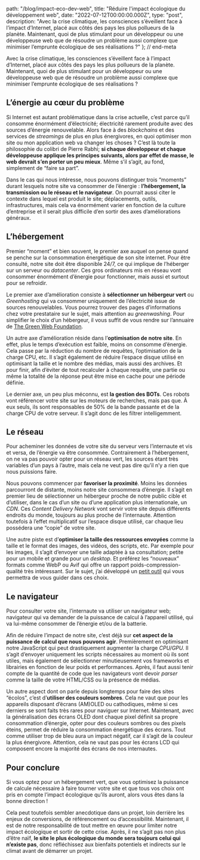 
  path: "/blog/impact-eco-dev-web",
  title: "Réduire l'impact écologique du développement web",
  date: "2022-07-12T00:00:00.000Z",
  type: "post",
  description: "Avec la crise climatique, les consciences s’éveillent face à l’impact d’Internet, placé aux côtés des pays les plus pollueurs de la planète. Maintenant, quoi de plus stimulant pour un développeur ou une développeuse web que de résoudre un problème aussi complexe que minimiser l’emprunte écologique de ses réalisations ?"
}; // end-meta

Avec la crise climatique, les consciences s’éveillent face à l’impact d’Internet, placé aux côtés des pays les plus pollueurs de la planète. Maintenant, quoi de plus stimulant pour un développeur ou une développeuse web que de résoudre un problème aussi complexe que minimiser l’emprunte écologique de ses réalisations ?

## L’énergie au cœur du problème

Si Internet est autant problématique dans la crise actuelle, c’est parce qu’il consomme énormément d’électricité; électricité rarement produite avec des sources d’énergie renouvelable. Alors face à des *blockchains* et des services de *streamings* de plus en plus énergivores, en quoi optimiser mon site ou mon application web va changer les choses ? C’est là toute la philosophie du colibri de Pierre Rabhi; **si chaque développeur et chaque développeuse applique les principes suivants, alors par effet de masse, le web devrait s’en porter un peu mieux**. Même s’il s’agit, au fond, simplement de “faire sa part”.

Dans le cas qui nous intéresse, nous pouvons distinguer trois “moments” durant lesquels notre site va consommer de l’énergie : **l’hébergement, la transmission ou le réseau et le navigateur**. On pourrait aussi citer le contexte dans lequel est produit le site; déplacements, outils, infrastructures, mais cela va énormément varier en fonction de la culture d’entreprise et il serait plus difficile d’en sortir des axes d’améliorations généraux.

## **L’hébergement**

Premier “moment” et bien souvent, le premier axe auquel on pense quand se penche sur la consommation énergétique de son site internet. Pour être consulté, notre site doit être disponible 24/7, ce qui implique de l’héberger sur un serveur ou *datacenter*. Ces gros ordinateurs mis en réseau vont consommer énormément d’énergie pour fonctionner, mais aussi et surtout pour se refroidir.

Le premier axe d’amélioration consiste à **sélectionner un hébergeur vert** ou *Greenhosting* qui va consommer uniquement de l’électricité issue de sources renouvelables. Vous pourrez trouver des pages d’informations chez votre prestataire sur le sujet, mais attention au *greenwashing*. Pour simplifier le choix d’un hébergeur, il vous suffit de vous rendre sur l’annuaire de [The Green Web Foundation](https://www.thegreenwebfoundation.org/directory/).

Un autre axe d’amélioration réside dans l’**optimisation de notre site**. En effet, plus le temps d’exécution est faible, moins on consomme d’énergie. Cela passe par la réduction du nombre de requêtes, l’optimisation de la charge CPU, etc. Il s’agit également de réduire l’espace disque utilisé en optimisant la taille et le nombre des médias, mais aussi des archives. Et pour finir, afin d’éviter de tout recalculer à chaque requête, une partie ou même la totalité de la réponse peut être mise en cache pour une période définie.

Le dernier axe, un peu plus méconnu, est **la gestion des BOTs**. Ces robots vont référencer votre site sur les moteurs de recherches, mais pas que. À eux seuls, ils sont responsables de 50% de la bande passante et de la charge CPU de votre serveur. Il s’agit donc de les filtrer intelligemment.

## **Le réseau**

Pour acheminer les données de votre site du serveur vers l’internaute et vis et versa, de l’énergie va être consommée. Contrairement à l’hébergement, on ne va pas pouvoir opter pour un réseau vert, les sources étant très variables d’un pays à l’autre, mais cela ne veut pas dire qu’il n’y a rien que nous puissions faire.

Nous pouvons commencer par **favoriser la proximité**. Moins les données parcourront de distante, moins notre site consommera d’énergie. Il s’agit en premier lieu de sélectionner un hébergeur proche de notre public cible et d’utiliser, dans le cas d’un site ou d’une application plus internationale, un *CDN*. Ces *Content Delivery Network* vont servir votre site depuis différents endroits du monde, toujours au plus proche de l’internaute. Attention toutefois à l’effet multiplicatif sur l’espace disque utilisé, car chaque lieu possédera une “copie” de votre site.

Une autre piste est d’**optimiser la taille des ressources envoyées** comme la taille et le format des images, des vidéos, des scripts, etc. Par exemple pour les images, il s’agit d’envoyer une taille adaptée à sa consultation; petite pour un mobile et grande pour un *desktop*. Et préférez les “nouveaux” formats comme WebP ou Avif qui offre un rapport poids-compression-qualité très intéressant. Sur le sujet, j’ai développé un [petit outil](https://antistatique.github.io/images/) qui vous permettra de vous guider dans ces choix.

## **Le navigateur**

Pour consulter votre site, l’internaute va utiliser un navigateur web; navigateur qui va demander de la puissance de calcul à l’appareil utilisé, qui va lui-même consommer de l’énergie et/ou de la batterie.

Afin de réduire l’impact de notre site, c’est déjà sur **cet aspect de la puissance de calcul que nous pouvons agir**. Premièrement en optimisant notre JavaScript qui peut drastiquement augmenter la charge *CPU/GPU.* Il s’agit d’envoyer uniquement les scripts nécessaires au moment où ils sont utiles, mais également de sélectionner minutieusement vos frameworks et librairies en fonction de leur poids et performances. Après, il faut aussi tenir compte de la quantité de code que les navigateurs vont devoir *parser* comme la taille de votre HTML/CSS ou la présence de médias.

Un autre aspect dont on parle depuis longtemps pour faire des sites “écolos”, c’est d’**utiliser des couleurs sombres**. Cela ne vaut que pour les appareils disposant d’écrans (AM)OLED ou cathodiques, même si ces derniers se sont faits très rares pour naviguer sur Internet. Maintenant, avec la généralisation des écrans OLED dont chaque pixel définit sa propre consommation d’énergie, opter pour des couleurs sombres ou des pixels éteins, permet de réduire la consommation énergétique des écrans. Tout comme utiliser trop de bleu aura un impact négatif, car il s’agit de la couleur la plus énergivore. Attention, cela ne vaut pas pour les écrans LCD qui composent encore la majorité des écrans de nos internautes.

## **Pour conclure**

Si vous optez pour un hébergement vert, que vous optimisez la puissance de calcule nécessaire à faire tourner votre site et que tous vos choix ont pris en compte l’impact écologique qu’ils auront, alors vous êtes dans la bonne direction !

Cela peut toutefois sembler anecdotique dans un projet, loin derrière les enjeux de conversions, de référencement ou d’accessibilité. Maintenant, il est de notre responsabilité de tout mettre en œuvre pour limiter notre impact écologique et sortir de cette crise. Après, il ne s’agit pas non plus d’être naïf, **le site le plus écologique du monde sera toujours celui qui n’existe pas**, donc réfléchissez aux bienfaits potentiels et indirects sur le climat avant de démarrer un projet.

